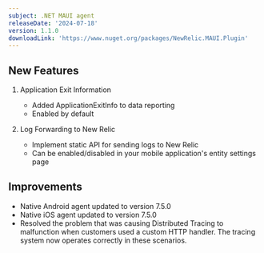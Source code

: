 ```yaml
---
subject: .NET MAUI agent
releaseDate: '2024-07-18'
version: 1.1.0
downloadLink: 'https://www.nuget.org/packages/NewRelic.MAUI.Plugin'
---
```


## New Features

1. Application Exit Information
    - Added ApplicationExitInfo to data reporting
    - Enabled by default

2. Log Forwarding to New Relic
    - Implement static API for sending logs to New Relic
    - Can be enabled/disabled in your mobile application's entity settings page


## Improvements

- Native Android agent updated to version 7.5.0
- Native iOS agent updated to version 7.5.0
- Resolved the problem that was causing Distributed Tracing to malfunction when customers used a custom HTTP handler.
  The tracing system now operates correctly in these scenarios.
